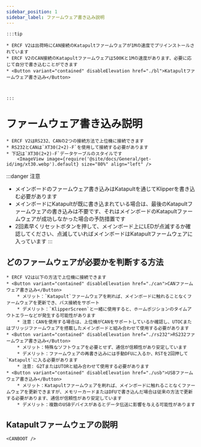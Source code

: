 ```yaml
---
sidebar_position: 1
sidebar_label: ファームウェア書き込み説明
---
```







    :::tip

    * ERCF V2は出荷時にCAN接続のKatapultファームウェアが1Mの速度でプリインストールされています
    * ERCF V2のCAN接続のKatapultファームウェアは500Kと1Mの速度があります、必要に応じて自分で書き込むことができます
    * <Button variant="contained" disableElevation href="./bl">Katapultファームウェア書き込み</Button>



    :::

# ファームウェア書き込み説明

    * ERCF V2はRS232、CANの2つの接続方法で上位機に接続できます
    * RS232とCANは`XT30(2+2)-F`を使用して接続する必要があります
    * 下記は`XT30(2+2)-F`データケーブルのスタイルです
        <ImageView image={require('@site/docs/General/get-id/img/xt30.webp').default} size="80%" align="left" />

:::danger 注意
* メインボードのファームウェア書き込みはKatapultを通じてKlipperを書き込む必要があります
* メインボードにKatapultが既に書き込まれている場合は、最後のKatapultファームウェアの書き込みは不要です、それはメインボードのKatapultファームウェアが成功しなかった場合の予防措置です
* 2回素早くリセットボタンを押して、メインボード上にLEDが点滅するか確認してください、点滅していればメインボードはKatapultファームウェアに入っています
:::

## どのファームウェアが必要かを判断する方法

    * ERCF V2は以下の方法で上位機に接続できます
    * <Button variant="contained" disableElevation href="./can">CANファームウェア書き込み</Button>
        * メリット：`Katapult`ファームウェアを刷れば、メインボードに触れることなくファームウェアを更新でき、バス接続をサポート
        * デメリット：`KlipperScreen`と一緒に使用すると、ホームポジションのタイムアウトエラーなどが発生する可能性があります
        * 注意：CANを使用する場合は、上位機がCANをサポートしているか確認し、UTOCまたはブリッジファームウェアを搭載したメインボードと組み合わせて使用する必要があります
    * <Button variant="contained" disableElevation href="./rs232">RS232ファームウェア書き込み</Button>
        * メリット：特殊なソフトウェアを必要とせず、通信が信頼性があり安定しています
        * デメリット：ファームウェアの再書き込みには手動DFUに入るか、RSTを2回押して`Katapult`に入る必要があります
        * 注意: G2TまたはUTORと組み合わせて使用する必要があります
    * <Button variant="contained" disableElevation href="./usb">USBファームウェア書き込み</Button>
        * メリット：Katapultファームウェアを刷れば、メインボードに触れることなくファームウェアを更新できますが、メモリーカードまたはDFUで書き込んだ場合は従来の方法で更新する必要があります、通信が信頼性があり安定しています
        * デメリット：複数のUSBデバイスがあるとデータ伝送に影響を与える可能性があります

## Katapultファームウェアの説明

    <CANBOOT />